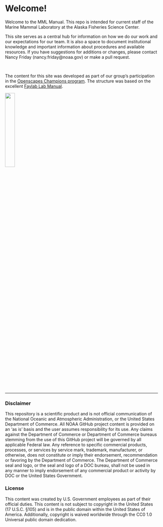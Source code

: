 # Welcome!

Welcome to the MML Manual. This repo is intended for current staff of the Marine Mammal Laboratory at the Alaska Fisheries Science Center.

This site serves as a central hub for information on how we do our work and our expectations for our team. It is also a space to document institutional knowledge and important information about procedures and available resources. If you have suggestions for additions or changes, please contact Nancy Friday (nancy.friday\@noaa.gov) or make a pull request.

<br>

The content for this site was developed as part of our group's participation in the [Openscapes Champions program](https://openscapes.org). The structure was based on the excellent [Faylab Lab Manual](https://thefaylab.github.io/lab-manual/). 

![](img/openscapes_hex_badge.png){width="25%"}

------------------------------------------------------------------------

### Disclaimer
This repository is a scientific product and is not official communication of the National Oceanic and Atmospheric Administration, or the United States Department of Commerce. All NOAA GitHub project content is provided on an ‘as is’ basis and the user assumes responsibility for its use. Any claims against the Department of Commerce or Department of Commerce bureaus stemming from the use of this GitHub project will be governed by all applicable Federal law. Any reference to specific commercial products, processes, or services by service mark, trademark, manufacturer, or otherwise, does not constitute or imply their endorsement, recommendation or favoring by the Department of Commerce. The Department of Commerce seal and logo, or the seal and logo of a DOC bureau, shall not be used in any manner to imply endorsement of any commercial product or activity by DOC or the United States Government.

### License
This content was created by U.S. Government employees as part of their official duties. This content is not subject to copyright in the United States (17 U.S.C. §105) and is in the public domain within the United States of America. Additionally, copyright is waived worldwide through the CC0 1.0 Universal public domain dedication.
